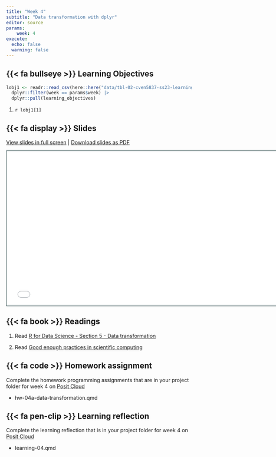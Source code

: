 ```yaml
---
title: "Week 4"
subtitle: "Data transformation with dplyr"
editor: source
params:
    week: 4
execute: 
  echo: false
  warning: false
---
```


<script defer data-domain="cven5837-ss23.github.io/website" src="https://plausible.io/js/plausible.js"></script>

## {{< fa bullseye >}} Learning Objectives

```r

lobj1 <- readr::read_csv(here::here("data/tbl-02-cven5837-ss23-learning-objectives.csv")) |> 
  dplyr::filter(week == params$week) |>
  dplyr::pull(learning_objectives)

```

1. `r lobj1[1]`

## {{< fa display >}} Slides

[View slides in full screen](../slides/lec-03-transformation.html) | [Download slides as PDF](https://github.com/cven5873-ss23/website/raw/main/slides/lec-03-transformation.html)

```{=html}
<iframe class="slide-deck" src="../slides/lec-02-visualisation.html" height="420" width="747" style="border: 1px solid #123233;"></iframe>
```

## {{< fa book >}} Readings

1. Read [R for Data Science - Section 5 - Data transformation](https://r4ds.had.co.nz/transform.html)  

2. Read [Good enough practices in scientific computing](https://journals.plos.org/ploscompbiol/article?id=10.1371/journal.pcbi.1005510)

## {{< fa code >}} Homework assignment 

Complete the homework programming assignments that are in your project folder for week 4 on [Posit Cloud](https://posit.cloud/spaces/381404/content/all)

- hw-04a-data-transformation.qmd 

## {{< fa pen-clip >}} Learning reflection

Complete the learning reflection that is in your project folder for week 4 on [Posit Cloud](https://posit.cloud/spaces/381404/content/all)

- learning-04.qmd
